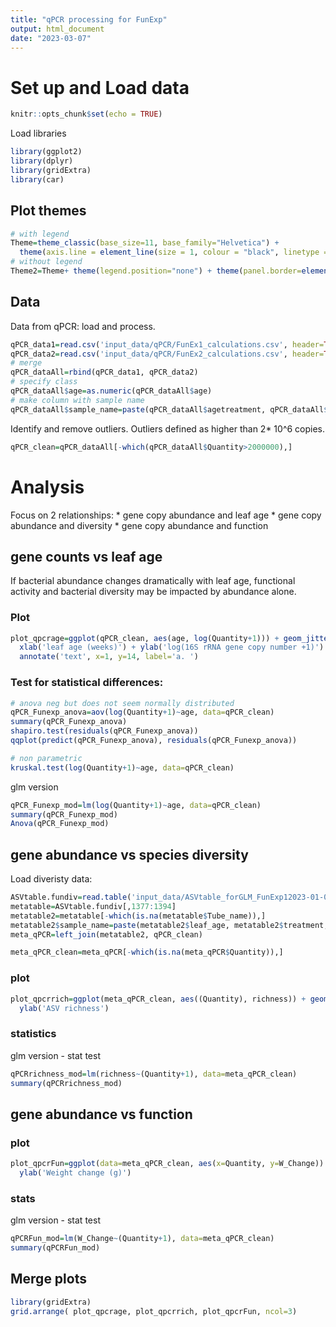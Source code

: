 ```yaml
---
title: "qPCR processing for FunExp"
output: html_document
date: "2023-03-07"
---
```


# Set up and Load data

```r
knitr::opts_chunk$set(echo = TRUE)
```
Load libraries
```r
library(ggplot2)
library(dplyr)
library(gridExtra)
library(car)
```
## Plot themes
```r
# with legend
Theme=theme_classic(base_size=11, base_family="Helvetica") +
  theme(axis.line = element_line(size = 1, colour = "black", linetype = "solid")) +theme(plot.title = element_text(size = 12))
# without legend
Theme2=Theme+ theme(legend.position="none") + theme(panel.border=element_rect(fill=NA))
```

## Data
Data from qPCR: load and process.
```r
qPCR_data1=read.csv('input_data/qPCR/FunEx1_calculations.csv', header=TRUE)
qPCR_data2=read.csv('input_data/qPCR/FunEx2_calculations.csv', header=TRUE)
# merge
qPCR_dataAll=rbind(qPCR_data1, qPCR_data2)
# specify class
qPCR_dataAll$age=as.numeric(qPCR_dataAll$age)
# make column with sample name
qPCR_dataAll$sample_name=paste(qPCR_dataAll$agetreatment, qPCR_dataAll$treatment, qPCR_dataAll$replicates, sep='_')
```

Identify and remove outliers.
Outliers defined as higher than 2* 10^6 copies.
```r
qPCR_clean=qPCR_dataAll[-which(qPCR_dataAll$Quantity>2000000),]
```

# Analysis
Focus on 2 relationships:
* gene copy abundance and leaf age
* gene copy abundance and diversity
* gene copy abundance and function

## gene counts vs leaf age
If bacterial abundance changes dramatically with leaf age, functional activity and bacterial diversity may be impacted by abundance alone. 

### Plot
```r
plot_qpcrage=ggplot(qPCR_clean, aes(age, log(Quantity+1))) + geom_jitter() + Theme2 +
  xlab('leaf age (weeks)') + ylab('log(16S rRNA gene copy number +1)') + 
  annotate('text', x=1, y=14, label='a. ')
```

### Test for statistical differences:
```r
# anova neg but does not seem normally distributed
qPCR_Funexp_anova=aov(log(Quantity+1)~age, data=qPCR_clean)
summary(qPCR_Funexp_anova)
shapiro.test(residuals(qPCR_Funexp_anova))
qqplot(predict(qPCR_Funexp_anova), residuals(qPCR_Funexp_anova))

# non parametric
kruskal.test(log(Quantity+1)~age, data=qPCR_clean)
```

glm version
```r
qPCR_Funexp_mod=lm(log(Quantity+1)~age, data=qPCR_clean)
summary(qPCR_Funexp_mod)
Anova(qPCR_Funexp_mod)

```

## gene abundance vs species diversity
Load diveristy data:
```r
ASVtable.fundiv=read.table('input_data/ASVtable_forGLM_FunExp12023-01-04.txt', header=TRUE)
metatable=ASVtable.fundiv[,1377:1394]
metatable2=metatable[-which(is.na(metatable$Tube_name)),]
metatable2$sample_name=paste(metatable2$leaf_age, metatable2$treatment, metatable2$replicates, sep='_')
meta_qPCR=left_join(metatable2, qPCR_clean)

meta_qPCR_clean=meta_qPCR[-which(is.na(meta_qPCR$Quantity)),]

```

### plot

```r
plot_qpcrrich=ggplot(meta_qPCR_clean, aes((Quantity), richness)) + geom_point() + Theme2 +annotate('text', x=-0.5, y=100, label='b.') + xlab('16S rRNA gene copy number') +
  ylab('ASV richness') 
```

### statistics
glm version - stat test
```r
qPCRrichness_mod=lm(richness~(Quantity+1), data=meta_qPCR_clean)
summary(qPCRrichness_mod)
```

## gene abundance vs function
### plot
```r
plot_qpcrFun=ggplot(data=meta_qPCR_clean, aes(x=Quantity, y=W_Change)) + geom_point() + Theme2 + annotate('text', x=-0.5, y=0.030, label='c.') + xlab('16S rRNA gene copy number') +
  ylab('Weight change (g)')
```
### stats
glm version - stat test
```r
qPCRFun_mod=lm(W_Change~(Quantity+1), data=meta_qPCR_clean)
summary(qPCRFun_mod)

```

## Merge plots
```r
library(gridExtra)
grid.arrange( plot_qpcrage, plot_qpcrrich, plot_qpcrFun, ncol=3)
```


